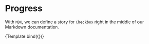 
<Meta title="General/Progress" component={Progress} />


# Progress

With `MDX`, we can define a story for `Checkbox` right in the middle of our
Markdown documentation.

<Canvas>
  <Story name="Default">{Template.bind({})}</Story>
</Canvas>
